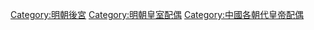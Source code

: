 [[Category:明朝後宮|Category:明朝後宮]]
[[Category:明朝皇室配偶|Category:明朝皇室配偶]]
[[Category:中國各朝代皇帝配偶|Category:中國各朝代皇帝配偶]]